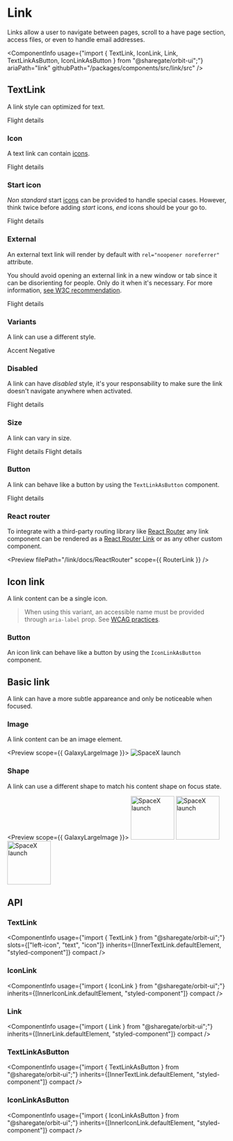 
<Meta
    title="Components/Link"
    id="link"
/>

# Link

<Tagline>Links allow a user to navigate between pages, scroll to a have page section, access files, or even to handle email addresses.</Tagline>

<ComponentInfo
    usage={"import { TextLink, IconLink, Link, TextLinkAsButton, IconLinkAsButton } from \"@sharegate/orbit-ui\";"}
    ariaPath="link"
    githubPath="/packages/components/src/link/src"
/>

## TextLink

A link style can optimized for text.

<Preview>
    <Story name="default">
        <TextLink href="#">Flight details</TextLink>
    </Story>
</Preview>

### Icon

A text link can contain [icons](#).

<Preview>
    <Story name="icon">
        <TextLink href="#">
            <Text>Flight details</Text>
            <WarningMajorIcon />
        </TextLink>
    </Story>
</Preview>

### Start icon

*Non standard* start [icons](#) can be provided to handle special cases. However, think twice before adding *start* icons, *end* icons should be your go to.

<Preview>
    <Story name="start icon">
        <TextLink href="#">
            <WarningMajorIcon slot="start-icon" />
            <Text>Flight details</Text>
        </TextLink>
    </Story>
</Preview>

### External

An external text link will render by default with `rel="noopener noreferrer"` attribute.

You should avoid opening an external link in a new window or tab since it can be disorienting for people. Only do it when it's necessary. For more information, [see W3C recommendation](https://www.w3.org/TR/WCAG20-TECHS/G200.html).

<Preview>
    <Story name="external">
        <TextLink external href="#">Flight details</TextLink>
    </Story>
</Preview>

### Variants

A link can use a different style.

<Preview>
    <Story name="variants">
        <Inline>
            <TextLink variant="accent" href="#">Accent</TextLink>
            <TextLink variant="negative" href="#">Negative</TextLink>
        </Inline>
    </Story>
</Preview>

### Disabled

A link can have *disabled* style, it's your responsability to make sure the link doesn't navigate anywhere when activated.

<Preview>
    <Story name="disabled">
        <TextLink disabled href="#">Flight details</TextLink>
    </Story>
</Preview>

### Size

A link can vary in size.

<Preview>
    <Story name="size">
        <Inline alignY="center">
            <TextLink size="sm" href="#">Flight details</TextLink>
            <TextLink href="#">Flight details</TextLink>
        </Inline>
    </Story>
</Preview>

### Button

A link can behave like a button by using the `TextLinkAsButton` component.

<Preview>
    <Story name="button">
        <TextLinkAsButton>Flight details</TextLinkAsButton>
    </Story>
</Preview>

### React router

To integrate with a third-party routing library like [React Router](https://reactrouter.com) any link component can be rendered as a [React Router Link](https://reactrouter.com/web/api/Link) or as any other custom component.

<Preview filePath="/link/docs/ReactRouter" scope={{ RouterLink }} />

## Icon link

A link content can be a single icon.

> When using this variant, an accessible name must be provided through `aria-label` prop. See [WCAG practices](https://www.w3.org/TR/WCAG20-TECHS/ARIA6.html).

<Preview>
    <Story name="icon link">
        <Inline alignY="center">
            <IconLink aria-label="Add" href="#"><AddMajorIcon /></IconLink>
        </Inline>
    </Story>
</Preview>

### Button

An icon link can behave like a button by using the `IconLinkAsButton` component.

<Preview>
    <Story name="icon link button">
        <IconLinkAsButton><AddMajorIcon /></IconLinkAsButton>
    </Story>
</Preview>

## Basic link

A link can have a more subtle appareance and only be noticeable when focused.

### Image

A link content can be an image element.

<Preview scope={{ GalaxyLargeImage }}>
    <Story name="basic link image">
        <Link href="#">
            <Image src={GalaxyLargeImage} alt="SpaceX launch" />
        </Link>
    </Story>
</Preview>

### Shape

A link can use a different shape to match his content shape on focus state.

<Preview scope={{ GalaxyLargeImage }}>
    <Story name="basic link shape">
        <Inline>
            <Link shape="rounded" focus href="#">
                <Image src={GalaxyLargeImage} alt="SpaceX launch" width="100px" height="100px" />
            </Link>
            <Link shape="circular" focus href="#">
                <Image src={GalaxyLargeImage} alt="SpaceX launch" width="100px" height="100px" />
            </Link>
            <Link shape="box" focus href="#">
                <Image src={GalaxyLargeImage} alt="SpaceX launch" width="100px" height="100px" />
            </Link>
        </Inline>
    </Story>
</Preview>

## API

### TextLink

<ComponentInfo
    usage={"import { TextLink } from \"@sharegate/orbit-ui\";"}
    slots={["left-icon", "text", "icon"]}
    inherits={[InnerTextLink.defaultElement, "styled-component"]}
    compact
/>

<ArgsTable of={InnerTextLink} sort="alpha" />

### IconLink

<ComponentInfo
    usage={"import { IconLink } from \"@sharegate/orbit-ui\";"}
    inherits={[InnerIconLink.defaultElement, "styled-component"]}
    compact
/>

<ArgsTable of={InnerIconLink} sort="alpha" />

### Link

<ComponentInfo
    usage={"import { Link } from \"@sharegate/orbit-ui\";"}
    inherits={[InnerLink.defaultElement, "styled-component"]}
    compact
/>

<ArgsTable of={InnerLink} sort="alpha" />

### TextLinkAsButton

<ComponentInfo
    usage={"import { TextLinkAsButton } from \"@sharegate/orbit-ui\";"}
    inherits={[InnerTextLink.defaultElement, "styled-component"]}
    compact
/>

<ArgsTable of={InnerTextLink} sort="alpha" />

### IconLinkAsButton

<ComponentInfo
    usage={"import { IconLinkAsButton } from \"@sharegate/orbit-ui\";"}
    inherits={[InnerIconLink.defaultElement, "styled-component"]}
    compact
/>

<ArgsTable of={InnerIconLink} sort="alpha" />
